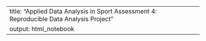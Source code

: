 ---
title: "Applied Data Analysis in Sport Assessment 4: Reproducible Data Analysis Project"
output: html_notebook
---